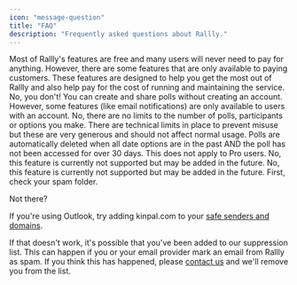 ```yaml
---
icon: "message-question"
title: "FAQ"
description: "Frequently asked questions about Rallly."
---
```


<Accordion title="Is Rallly free?">
  Most of Rallly's features are free and many users will never need to pay for
  anything. However, there are some features that are only available to paying
  customers. These features are designed to help you get the most out of Rallly
  and also help pay for the cost of running and maintaining the service.
</Accordion>

<Accordion title="Do I need to create an account to use Rallly?">
  No, you don't! You can create and share polls without creating an account.
  However, some features (like email notifications) are only available to users
  with an account.
</Accordion>

<Accordion title="Are there any limits to the number of polls, participants and options I can make?">
  No, there are no limits to the number of polls, participants or options you
  make. There are technical limits in place to prevent misuse but these are very
  generous and should not affect normal usage.
</Accordion>

<Accordion title="How long will Rallly keep my poll?">
  Polls are automatically deleted when all date options are in the past AND the
  poll has not been accessed for over 30 days. This does not apply to Pro users.
</Accordion>

<Accordion title="Can I limit the number of participants that can vote for an option?">
  No, this feature is currently not supported but may be added in the future.
</Accordion>

<Accordion title="Can I set a deadline for my poll?">
  No, this feature is currently not supported but may be added in the future.
</Accordion>

<Accordion title="What if I'm not receiving emails from Rallly?">
  First, check your spam folder.

Not there?

If you're using Outlook, try adding kinpal.com to your [safe senders and domains](https://support.microsoft.com/en-gb/office/safe-senders-in-outlook-com-470d4ee6-e3b6-402b-8cd9-a6f00eda7339).

If that doesn't work, it's possible that you've been added to our suppression list.
This can happen if you or your email provider mark an email from Rallly as spam.
If you think this has happened, please [contact us](/contact) and we'll remove you from the list.

</Accordion>

